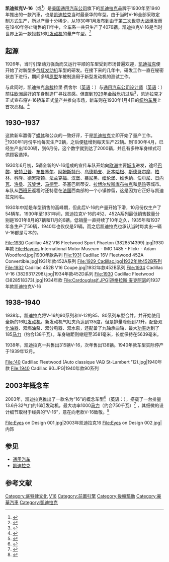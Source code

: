 {{混淆|凱迪拉克Sixteen}}{{Infobox Automobile
| image        = [[File:Cadillac_V-16_Roadster_1930.jpg|270px]] 
| name         = 凯迪拉克V-16<br />Cadillac V-16
| manufacturer = [[通用汽车|通用汽车公司]]
| production   = 1930年至1940年
| predecessor  =  
| successor    =  
| class        = 豪华轿车
| platform     = 
| body_style   =  
| assembly = {{USA}}[[密歇根州|密歇根州]][[底特律|底特律]]
| engine       = [[前置引擎|前置]][[V型引擎|V型]][[气缸|16缸]] 
| transmission = [[后轮驱动|后轮驱动]]<br />3速[[手动变速器|手动变速器]]
| wheelbase    = 
| length       = 
| width        = 
| height       = 
| weight       = 
| aka          = 
| fuel_economy =  
| fuel_capacity=  
| related      = 
| similar      = 
| designer     = {{tsl|en|Harley Earl|哈利·厄尔}}<ref>{{cite web |url=http://www.supercars.net/cars/283.html |author=Supercars.net |title=1930→1931 Cadillac Series 452-A V16 |accessdate=2014-02-25 }}{{Dead link|date=2019年10月 |bot=InternetArchiveBot |fix-attempted=yes }}</ref> 
}}

{{main|凱迪拉克歷屆車輛}}

'''凯迪拉克V-16'''（'''{{lang|en|Cadillac V-16}}'''或'''{{lang|en|Cadillac Sixteen}}'''<ref>{{cite web |url=http://www.autozine.org/Archive/GM/classic/Cadillac_V16.html |author=autozine |title=Cadillac V16 (1930) |accessdate=2014-02-27 |archive-date=2013-10-28 |archive-url=https://web.archive.org/web/20131028124915/http://www.autozine.org/Archive/GM/classic/Cadillac_V16.html |dead-url=no }}</ref>）是[[美国|美国]][[通用汽车|通用汽车公司]]旗下的[[凯迪拉克|凯迪拉克]]品牌于1930年至1940年推出的一款汽車，也是[[凯迪拉克|凯迪拉克]]当时最豪华的车型。由于当时V-16全部采取定制方式生产，所以产量十分稀少，从1930年1月发布到由于[[第二次世界大战|第二次世界大战]]爆发而在1940年停止销售的11年中，全车系一共只生产了4076辆。凯迪拉克V-16是当时世界上第一款搭载16缸[[发动机|发动机]]的量产车型。<ref>{{cite web |url=http://news.163.com/12/0329/06/7TOBEBLV00014AED.html |author=新浪 |title=百年通用 |date=2012-03-29 |accessdate=2014-02-25 |archive-date=2014-03-02 |archive-url=https://web.archive.org/web/20140302130248/http://news.163.com/12/0329/06/7TOBEBLV00014AED.html |dead-url=no }}</ref>

==起源==
1926年，当时引擎动力强劲而又运行平顺的车型受到市场普遍欢迎，[[凯迪拉克|凯迪拉克]]便开始了对新型多[[气缸|气缸]][[发动机|发动机]]车型的研发。在接下来的几年中，研发工作一直在秘密状态下进行，期间多辆[[原型|原型]]车被制造用于新型发动机的测试工作。

与此同时，凯迪拉克[[总裁|总裁]]拉里·费舍尔（[[英语|英语]]：{{lang|en|Larry Fisher}}）与[[通用汽车公司|通用汽车公司]][[设计师|设计师]]{{tsl|en|Harley Earl|哈利·厄尔}}（[[英语|英语]]：{{lang|en|Harley Earl}}）前往[[欧洲|欧洲]]最好的车身制造厂寻找灵感。但直到[[大萧条|1929年金融危机]]过后<ref>{{cite web |url=http://auto.howstuffworks.com/1930-1940-cadillac-v-16.htm |title=1930-1940 Cadillac V-16 |author=howstuffworks.com |accessdate=2014-03-03 |archive-date=2013-05-18 |archive-url=https://web.archive.org/web/20130518235921/http://auto.howstuffworks.com/1930-1940-cadillac-v-16.htm |dead-url=yes }}</ref>，凯迪拉克才正式宣布将V-16轿车正式量产并推向市场，新车则在1930年1月4日的[[纽约国际车展|纽约车展]]上首次亮相。<ref>{{cite web |url=http://auto.21cn.com/zixun/qiye/a/2008/0917/11/5205987_1.shtml |title=通用汽车十大经典量产车型回顾 |author=21CN汽车频道 |date=2008-09-17 |accessdate=2014-02-25 |archive-url=https://web.archive.org/web/20140303133943/http://auto.21cn.com/zixun/qiye/a/2008/0917/11/5205987_1.shtml |archive-date=2014-03-03 |dead-url=yes }}</ref>

==1930–1937 ==
{{Infobox automobile
| image          = [[File:1930_Cadillac_452_V16_Fleetwood_Sport_Phaeton_(3828514399).jpg|270px]] 
| name           = 第一代<br />(452系列、90系列）
| manufacturer = [[通用汽车|通用汽车公司]]
| production    = 1930年-1937年
| engine         = 7.4升V16<ref>{{cite web |url=http://cadillacdatabase.org/Dbas_txt/V6srv30b.htm |author=The (new) Cadillac Database |title=The Cadillac V16 |date=2014-02-16 |accessdate=2014-02-27 |archive-date=2014-03-03 |archive-url=https://web.archive.org/web/20140303053327/http://cadillacdatabase.org/Dbas_txt/V6srv30b.htm |dead-url=yes }}</ref>
| platform       = 90系列：通用汽车D平台
}}

这款新车赢得了[[媒体|媒体]]和公众的一致好评，于是[[凯迪拉克|凯迪拉克]]立即开始了量产工作。<ref>{{cite web |url=http://auto.cri.cn/76/2009/06/16/6s37015.htm |author=中国国际广播电台 |title=载入史册的1930：凯迪拉克推出全球首款V16车型 |date=2009-09-16 |accessdate=2014-03-03 |archive-date=2014-03-03 |archive-url=https://web.archive.org/web/20140303170607/http://auto.cri.cn/76/2009/06/16/6s37015.htm |dead-url=yes }}</ref>1930年1月份平均每天生产2辆，之后便猛增到每天生产22辆。到1930年4月，已经生产出1000辆，到6月份，这个数字就到达了2000辆，并且有多种车身样式可供顾客选择。

1930年6月初，5辆全新的V-16组成的宣传车队开始向[[欧洲|欧洲]]主要[[城市|城市]]进发，途经[[巴黎|巴黎]]、[[安特卫普|安特卫普]]、[[布鲁塞尔|布鲁塞尔]]、[[阿姆斯特丹|阿姆斯特丹]]、[[乌德勒支|乌德勒支]]、[[哥本哈根|哥本哈根]]、[[斯德哥尔摩|斯德哥尔摩]]、[[柏林|柏林]]、[[科隆|科隆]]、[[德累斯顿|德累斯顿]]、[[法兰克福|法兰克福]]、[[汉堡|汉堡]]、[[慕尼黑|慕尼黑]]、[[纽伦堡|纽伦堡]]、[[维也纳|维也纳]]、[[伯尔尼|伯尔尼]]、[[日内瓦|日内瓦]]、[[洛桑|洛桑]]、[[苏黎世|苏黎世]]、[[马德里|马德里]]、圣塞巴斯蒂安、[[拉博尔埃斯库布拉克|拉博尔埃斯库布拉克]]和[[昂热|昂热]]等城市。车队从[[西班牙|西班牙]]返程时还特意在[[法国|法国]]西南部的一个小镇停留，这是因为它正好与凯迪拉克同名。

1930年中期是车型销售的高峰期，但此后V-16的产量开始下滑，10月份仅生产了54辆车。1930年至1931年间，凯迪拉克V-16的452、452A系列最低销售数量分别是1931年8月的7辆和11月的6辆。低销量一直持续了10年之久，1935年和1937年各生产了50辆，1940年也仅仅是51辆。而之后凯迪拉克也承认当时每卖出一辆V-16都是亏本的。

<gallery>
File:1930 Cadillac 452 V16 Fleetwood Sport Phaeton (3828514399).jpg|1930年款
File:Haynes International Motor Museum - IMG 1485 - Flickr - Adam Woodford.jpg|1930年款系列  
File:1931 Cadillac 16V Fleetwood 452A Convertible.jpg|1931年款452A系列 
File:1929_Cadillac.jpg|1932年款452B系列  
File:1932 Cadillac 452B V16 Coupe.jpg|1932年款452B系列
File:1934 Cadillac V-16 (3829317298).jpg|1934年款452D系列
File:1930 Cadillac Fleetwood (3828518373).jpg|1934年款 
File:Cardouglasjf.JPG|[[道格拉斯·麦克阿瑟|道格拉斯·麦克阿瑟]]的1937年款凯迪拉克V-16
</gallery>

==1938–1940==
{{Infobox automobile
| image          = File:1938 Cadillac series 90 2-door convertible (15242778085).jpg
| name           = 第二代<br />（90系列）
| manufacturer = [[通用汽车|通用汽车公司]]
| production    = 1938年-1940年
| engine         = 7.1升V16
| platform       = 通用汽车D平台
|wheelbase= 3,581毫米 
|length= 5,639毫米
|width= 1,971毫米
|height= 1,768毫米
|weight =2,400至2,600千克
}}

1938年，凯迪拉克将V-16的90系列和V-12的85、80系列车型合并，并开始使用全新的16缸[[发动机|发动机]]。新发动机气缸夹角达到135度，但是排量降低到7.1升，配备双[[化油器|化油器]]、双燃油泵、双分电器、双水泵，还配备了九轴承曲轴，最大[[功率|功率]]达到了185[[马力|马力]]（约合138千瓦）。车身轴距则缩短至3581毫米，长度保持在5639毫米。

1938年，凯迪拉克一共售出315辆V-16，次年售出138辆。1940年款车型实际停产于1939年12月。 

<gallery>
File:'40 Cadillac Fleetwood (Auto classique VAQ St-Lambert '12).jpg|1940年款
File:1940 Cadillac 90.JPG|1940年款90系列
</gallery>

==2003年概念车==
2003年，凯迪拉克推出了一款名为“16”的概念车型<ref>{{cite web |url=http://www.autohome.com.cn/dealer/201204/947767.html |author=car and driver |title=凯迪拉克全球限量两台的概念车sixteen |publisher=汽车之家 |date=2012-04-01 |accessdate=2014-03-03 |archive-date=2015-09-23 |archive-url=https://web.archive.org/web/20150923180708/http://www.autohome.com.cn/dealer/201204/947767.html |dead-url=no }}</ref>（[[英语|英语]]：'''{{lang|en|Cadillac Sixteen}}'''），搭载了一台排量13.6升32气门的16缸发动机，最大功率1000[[马力|马力]]（约合750千瓦）<ref>{{cite web |url=http://www.caranddriver.com/features/cadillac-sixteen-concept-v-16-engine-feature |author=car and driver |title=Cadillac Sixteen Concept V-16 Engine |date=2003-05 |accessdate=2014-02-27 |archive-date=2013-09-28 |archive-url=https://web.archive.org/web/20130928180710/http://www.caranddriver.com/features/cadillac-sixteen-concept-v-16-engine-feature |dead-url=no }}</ref> ，其细微的设计细节取材于经典的“V-16”，意在向老款V-16致敬。<ref>{{cite web |url=http://www.motortrend.com/future/concept_cars/112_0308_cadillac_sixteen/viewall.html |author=MotorTrend Magazine |title=First Drive: Cadillac Sixteen |date=2003-08 |accessdate=2014-02-27 |archive-date=2015-09-23 |archive-url=https://web.archive.org/web/20150923002456/http://www.motortrend.com/future/concept_cars/112_0308_cadillac_sixteen/viewall.html |dead-url=no }}</ref> 

<gallery>
File:Eyes on Design 001.jpg|2003年凯迪拉克16  
File:Eyes on Design 002.jpg|内饰
</gallery>

==参见==
* [[通用汽车|通用汽车]]
* [[凯迪拉克|凯迪拉克]]

== 参考文献 ==
{{reflist|1}}

{{General Motors brands}}

[[Category:底特律文化|Category:底特律文化]]
[[Category:凱迪拉克車款|V16]]
[[Category:前置引擎|Category:前置引擎]]
[[Category:後輪驅動|Category:後輪驅動]]
[[Category:豪華汽車|Category:豪華汽車]]
[[Category:凱迪拉克|Category:凱迪拉克]]